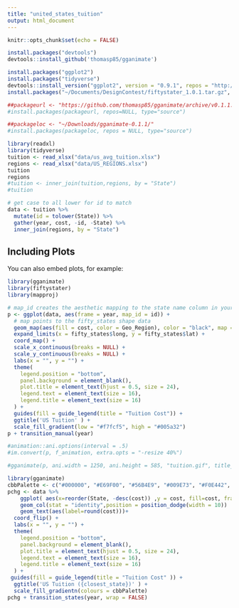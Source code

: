 ```yaml
---
title: "united_states_tuition"
output: html_document
---
```


```r
knitr::opts_chunk$set(echo = FALSE)
```

```r
install.packages("devtools")
devtools::install_github('thomasp85/gganimate')

install.packages("ggplot2")
install.packages("tidyverse")
devtools::install_version("ggplot2", version = "0.9.1", repos = "http://cran.us.r-project.org")
install.packages("~/Documents/DesignContest/fiftystater_1.0.1.tar.gz", repos = NULL, type = "source")

##packageurl <- "https://github.com/thomasp85/gganimate/archive/v0.1.1.tar.gz"
#install.packages(packageurl, repos=NULL, type="source")

##packageloc <- "~/Downloads/gganimate-0.1.1/"
#install.packages(packageloc, repos = NULL, type="source")
```


```r
library(readxl)
library(tidyverse)
tuition <- read_xlsx("data/us_avg_tuition.xlsx")
regions <- read_xlsx("data/US_REGIONS.xlsx")
tuition
regions
#tuition <- inner_join(tuition,regions, by = "State")
#tuition
```

```r
# get case to all lower for id to match
data <- tuition %>%
  mutate(id = tolower(State)) %>%
  gather(year, cost, -id, -State) %>%
  inner_join(regions, by = "State")
```


## Including Plots

You can also embed plots, for example:

```r
library(gganimate)
library(fiftystater)
library(mapproj)

# map_id creates the aesthetic mapping to the state name column in your data
p <- ggplot(data, aes(frame = year, map_id = id)) +
  # map points to the fifty_states shape data
  geom_map(aes(fill = cost, color = Geo_Region), color = "black", map = fifty_states) +
  expand_limits(x = fifty_states$long, y = fifty_states$lat) +
  coord_map() +
  scale_x_continuous(breaks = NULL) +
  scale_y_continuous(breaks = NULL) +
  labs(x = "", y = "") +
  theme(
    legend.position = "bottom",
    panel.background = element_blank(),
    plot.title = element_text(hjust = 0.5, size = 24),
    legend.text = element_text(size = 16),
    legend.title = element_text(size = 16)
  ) +
  guides(fill = guide_legend(title = "Tuition Cost")) +
  ggtitle('US Tuition' ) +
  scale_fill_gradient(low = "#f7fcf5", high = "#005a32")
p + transition_manual(year)

#animation::ani.options(interval = .5)
#im.convert(p, f_animation, extra.opts = "-resize 40%")

#gganimate(p, ani.width = 1250, ani.height = 585, "tuition.gif", title_frame = TRUE)
```
```r
library(gganimate)
cbbPalette <- c("#000000", "#E69F00", "#56B4E9", "#009E73", "#F0E442", "#0072B2", "#D55E00", "#CC79A7")
pchg <- data %>%
    ggplot( aes(x=reorder(State, -desc(cost)) ,y = cost, fill=cost, frame = year)) +
    geom_col(stat = "identity",position = position_dodge(width = 10))  + 
    geom_text(aes(label=round(cost)))+
  coord_flip() + 
  labs(x = "", y = "") +
  theme(
    legend.position = "bottom",
    panel.background = element_blank(),
    plot.title = element_text(hjust = 0.5, size = 24),
    legend.text = element_text(size = 16),
    legend.title = element_text(size = 16)
  ) +
 guides(fill = guide_legend(title = "Tuition Cost" )) +
  ggtitle('US Tuition ({closest_state})' ) +
  scale_fill_gradientn(colours = cbbPalette) 
pchg + transition_states(year, wrap = FALSE) 

```